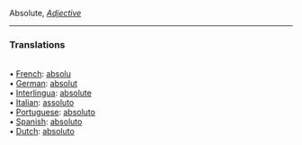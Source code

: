 Absolute, <i>[[Adjective]]</i> <HR> 
<P> <H3>Translations</H3>
<BR>• [[French]]: [[absolu]]
<BR>• [[German]]: [[absolut]]
<BR>• [[Interlingua]]: [[absolute]]
<BR>• [[Italian]]: [[assoluto]]
<BR>• [[Portuguese]]: [[absoluto]]
<BR>• [[Spanish]]: [[absoluto]]
<BR>• [[Dutch]]: [[absoluto]]